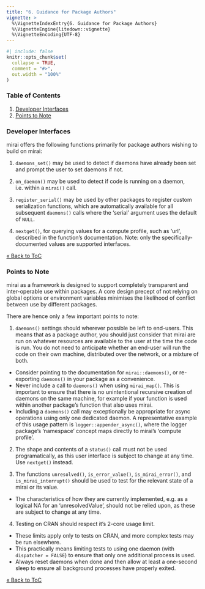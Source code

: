 ```yaml
---
title: "6. Guidance for Package Authors"
vignette: >
  %\VignetteIndexEntry{6. Guidance for Package Authors}
  %\VignetteEngine{litedown::vignette}
  %\VignetteEncoding{UTF-8}
---
```


```r
#| include: false
knitr::opts_chunk$set(
  collapse = TRUE,
  comment = "#>",
  out.width = "100%"
)
```
### Table of Contents

1. [Developer Interfaces](#developer-interfaces)
2. [Points to Note](#points-to-note)

### Developer Interfaces

mirai offers the following functions primarily for package authors wishing to build on mirai:

1. `daemons_set()` may be used to detect if daemons have already been set and prompt the user to set daemons if not.

2. `on_daemon()` may be used to detect if code is running on a daemon, i.e. within a `mirai()` call.

3. `register_serial()` may be used by other packages to register custom serialization functions, which are automatically available for all subsequent `daemons()` calls where the 'serial' argument uses the default of `NULL`.

4. `nextget()`, for querying values for a compute profile, such as 'url', described in the function's documentation. Note: only the specifically-documented values are supported interfaces.

[&laquo; Back to ToC](#table-of-contents)

### Points to Note

mirai as a framework is designed to support completely transparent and inter-operable use within packages.
A core design precept of not relying on global options or environment variables minimises the likelihood of conflict between use by different packages.

There are hence only a few important points to note:

1. `daemons()` settings should wherever possible be left to end-users.
This means that as a package author, you should just consider that mirai are run on whatever resources are available to the user at the time the code is run.
You do not need to anticipate whether an end-user will run the code on their own machine, distributed over the network, or a mixture of both.

- Consider pointing to the documentation for `mirai::daemons()`, or re-exporting `daemons()` in your package as a convenience.
- Never include a call to `daemons()` when using `mirai_map()`.
  This is important to ensure that there is no unintentional recursive creation of daemons on the same machine, for example if your function is used within another package's function that also uses mirai.
- Including a `daemons()` call may exceptionally be appropriate for async operations using only one dedicated daemon.
  A representative example of this usage pattern is `logger::appender_async()`, where the logger package's 'namespace' concept maps directly to mirai's 'compute profile'.

2. The shape and contents of a `status()` call must not be used programatically, as this user interface is subject to change at any time. Use `nextget()` instead.

3. The functions `unresolved()`, `is_error_value()`, `is_mirai_error()`, and `is_mirai_interrupt()` should be used to test for the relevant state of a mirai or its value.
- The characteristics of how they are currently implemented, e.g. as a logical NA for an 'unresolvedValue', should not be relied upon, as these are subject to change at any time.

4. Testing on CRAN should respect it's 2-core usage limit.
- These limits apply only to tests on CRAN, and more complex tests may be run elsewhere.
- This practically means limiting tests to using one daemon (with `dispatcher = FALSE`) to ensure that only one additional process is used.
- Always reset daemons when done and then allow at least a one-second sleep to ensure all background processes have properly exited.

[&laquo; Back to ToC](#table-of-contents)
